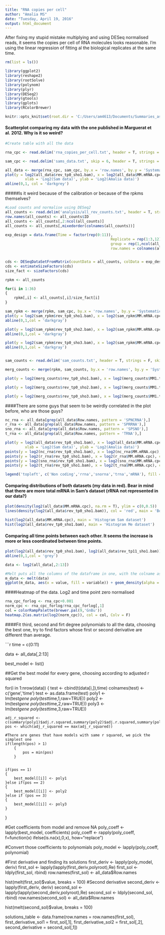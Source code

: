 ```yaml
---
title: "RNA copies per cell"
author: "Amalia MS"
date: "Tuesday, April 19, 2016"
output: html_document
---
```


After fixing my stupid mistake multiplying and using DESeq normalised reads, it seems the copies per cell of RNA molecules looks reasonable. I'm using the linear regression of fitting al the biological replicates at the same time. 

```r
rm(list = ls())

library(ggplot2)
library(reshape2)
library(rootSolve)
library(polynom)
library(plyr)
library(DESeq2)
library(gtools)
library(gplots)
library(RColorBrewer)

knitr::opts_knit$set(root.dir = 'C:/Users/am4613/Documents/Summaries_as_timecourses/')

```

#### Scatterplot comparing my data with the one published in Marguerat et al. 2012. Why is it so weird?

```r
#Create table with all the data

rna_cpc <- read.delim('rna_copies_per_cell.txt', header = T, strings = F)

sam_cpc <- read.delim('sams_data.txt', skip = 6, header = T, strings = F)

all_data <- merge(rna_cpc, sam_cpc, by.x = 'row.names', by.y = 'Systematic.name', all.x = T)
plot(y = log2(all_data$rev_tp0_sho1.bam), x = log2(all_data$MM.mRNA.cpc),
		 xlab = 'Log2(Sam data)', ylab = 'Log2(Amalia data)')
abline(0,1, col = 'darkgrey')


```

#####Is it weird because of the calibration or because of the rpkms themselves?

```r

#Load counts and normalise using DESeq2
all_counts <- read.delim('analysis/all_rev_counts.txt', header = T, strings = F)
row.names(all_counts) <- all_counts$ID
all_counts <- all_counts[,2:ncol(all_counts)]
all_counts <- all_counts[,mixedorder(colnames(all_counts))]

exp_design = data.frame(Time = factor(rep(0:11)), 
												Replicate = rep(1:3,12), 
												group = rep(1,ncol(all_counts)),
												row.names = colnames(all_counts))


cds <- DESeqDataSetFromMatrix(countData = all_counts, colData = exp_design, design = ~Time)
cds <- estimateSizeFactors(cds)
size_fact <- sizeFactors(cds)

rpkm <- all_counts

for(i in 1:36)
{
	rpkm[,i] <- all_counts[,i]/size_fact[i]
}

sam_rpkm <- merge(rpkm, sam_cpc, by.x = 'row.names', by.y = 'Systematic.name', all.x = T)
plot(y = log2(sam_rpkm$rev_tp0_sho1.bam), x = log2(sam_rpkm$MM.mRNA.cpc), xlab = 'Log2(Sam copies per cell)', ylab = 'Log2(Normalised counts tp0 Amalia)', main = 'Repeat1')
abline(0,1,col = 'darkgray')

plot(y = log2(sam_rpkm$rev_tp0_sho2.bam), x = log2(sam_rpkm$MM.mRNA.cpc), xlab = 'Log2(Sam copies per cell)', ylab = 'Log2(Normalised counts tp0 Amalia)', main = 'Repeat2')
abline(0,1,col = 'darkgray')

plot(y = log2(sam_rpkm$rev_tp0_sho3.bam), x = log2(sam_rpkm$MM.mRNA.cpc), xlab = 'Log2(Sam copies per cell)', ylab = 'Log2(Normalised counts tp0 Amalia)', main = 'Repeat3')
abline(0,1,col = 'darkgray')


sam_counts <- read.delim('sam_counts.txt', header = T, strings = F, skip = 1)

merg_counts <- merge(rpkm, sam_counts, by.x = 'row.names', by.y = 'Systematic.name', all.x = T)

plot(y = log2(merg_counts$rev_tp0_sho1.bam), x = log2(merg_counts$MM1.tot.cRPK_ex), xlab = 'Log2(RPKM Sam)', ylab = 'Log2(Normalised counts tp0 Amalia)', main = 'Repeat1')

plot(y = log2(merg_counts$rev_tp0_sho2.bam), x = log2(merg_counts$MM1.tot.cRPK_ex), xlab = 'Log2(RPKM Sam)', ylab = 'Log2(Normalised counts tp0 Amalia)', main = 'Repeat2')

plot(y = log2(merg_counts$rev_tp0_sho3.bam), x = log2(merg_counts$MM1.tot.cRPK_ex), xlab = 'Log2(RPKM Sam)', ylab = 'Log2(Normalised counts tp0 Amalia)', main = 'Repeat3')

```


####There are some guys that seem to be weirdly correlated in the plot before, who are those guys?

```r


nc_rna <- all_data[grep(all_data$Row.names, pattern = 'SPNCRNA'),]
r_rna <- all_data[grep(all_data$Row.names, pattern = 'SPRRNA'),]
sno_rna <- all_data[grep(all_data$Row.names, pattern = 'SPSNO'),]
t_rna <- all_data[grep(all_data$Row.names, pattern = 'TRNA'),]

plot(y = log2(all_data$rev_tp0_sho1.bam), x = log2(all_data$MM.mRNA.cpc),
		 xlab = 'Log2(Sam data)', ylab = 'Log2(Amalia data)')
points(y = log2(nc_rna$rev_tp0_sho1.bam), x = log2(nc_rna$MM.mRNA.cpc), col = 'red')
points(y = log2(r_rna$rev_tp0_sho1.bam), x = log2(r_rna$MM.mRNA.cpc), col = 'green')
points(y = log2(sno_rna$rev_tp0_sho1.bam), x = log2(sno_rna$MM.mRNA.cpc), col = 'blue')
points(y = log2(t_rna$rev_tp0_sho1.bam), x = log2(t_rna$MM.mRNA.cpc), col = 'purple')

legend('topleft', c('Non coding','rrna','snorna','trna','mRNA'), fill = c('red','green','blue','purple','black'))


```

#### Comparing distributions of both datasets (my data in red). Bear in mind that there are more total mRNA in Sam's dataset (rRNA not represented in our data?)

```r

plot(density(log2(all_data$MM.mRNA.cpc), na.rm = T), ylim = c(0,0.5))
lines(density(log2(all_data$rev_tp0_sho1.bam)), col = 'red', main = 'Both dataset distribution')

hist(log2(all_data$MM.mRNA.cpc), main = 'Histogram Sam dataset')
hist(log2(all_data$rev_tp0_sho1.bam), main = 'Histogram Me dataset')
```


#### Comparing all time points between each other. It seems the increase is more or less coordinated between time points.

```r

plot(log2(all_data$rev_tp0_sho1.bam), log2(all_data$rev_tp11_sho1.bam))
abline(0,1,col = 'grey')

data <- log2(all_data[,2:13])

#Melt puts all the columns of the dataframe in one, with the colname as variable
m_data <- melt(data)
ggplot(m_data, aes(x = value, fill = variable)) + geom_density(alpha = 0.5)
```

####Heatmap of the data. Log2 and time point zero normalised

```r
rna_cpc_forlog <- rna_cpc+0.001
norm_cpc <- rna_cpc_forlog/rna_cpc_forlog[,1]
col = colorRampPalette(brewer.pal(9,'GnBu'))
heatmap.2(as.matrix(log2(norm_cpc)), col = col, Colv = F)

```

####Fit third, second and firt degree polynomials to all the data, choosing the best one, try to find factors whose first or second derivative are different than average.

```r
time = c(0:11)

data <- all_data[,2:13]

best_model <- list()

##Get the best model for every gene, choosing according to adjusted r squared

for(i in 1:nrow(data))
{
	test <- cbind(t(data[i,]),time)
	colnames(test) <- c('gene','time')
	test <- as.data.frame(test)
	poly1 <- lm(test$gene ~ poly(test$time,1,raw=TRUE))
	poly2 <- lm(test$gene ~ poly(test$time,2,raw=TRUE))
	poly3 <- lm(test$gene ~ poly(test$time,3,raw=TRUE))
	
	adj_r_squared <- c(summary(poly1)$adj.r.squared,summary(poly2)$adj.r.squared,summary(poly3)$adj.r.squared)
	pos <- which(adj_r_squared == max(adj_r_squared))
	
	#There are genes that have models with same r squared, we pick the simplest one
	if(length(pos) > 1)
		{
			pos = min(pos)
		}
	
	
	if(pos == 1)
	{
		best_model[[i]] <- poly1
	}else if(pos == 2)
	{
		best_model[[i]] <- poly2
	}else if (pos == 3)
	{
		best_model[[i]] <- poly3
	}
}

#Get coefficients from model and remove NA
poly_coeff <- lapply(best_model, coefficients)
poly_coeff <- rapply(poly_coeff, f=function(x) ifelse(is.na(x),0,x), how="replace")

#Convert those coefficients to polynomials
poly_model <- lapply(poly_coeff, polynomial)

#First derivative and finding its solutions
first_deriv <- lapply(poly_model, deriv)
first_sol <- lapply(lapply(first_deriv,polyroot),Re)
first_sol <- ldply(first_sol, rbind)
row.names(first_sol) <- all_data$Row.names

hist(melt(first_sol)$value, breaks = 100)
#Second derivative
second_deriv <- lapply(first_deriv, deriv)
second_sol <- lapply(lapply(second_deriv,polyroot),Re)
second_sol <- ldply(second_sol, rbind)
row.names(second_sol) <- all_data$Row.names

hist(melt(second_sol)$value, breaks = 100)

solutions_table <- data.frame(row.names = row.names(first_sol), first_derivative_sol1 = first_sol[,1],
															first_derivative_sol2 = first_sol[,2], second_derivative = second_sol[,1])

